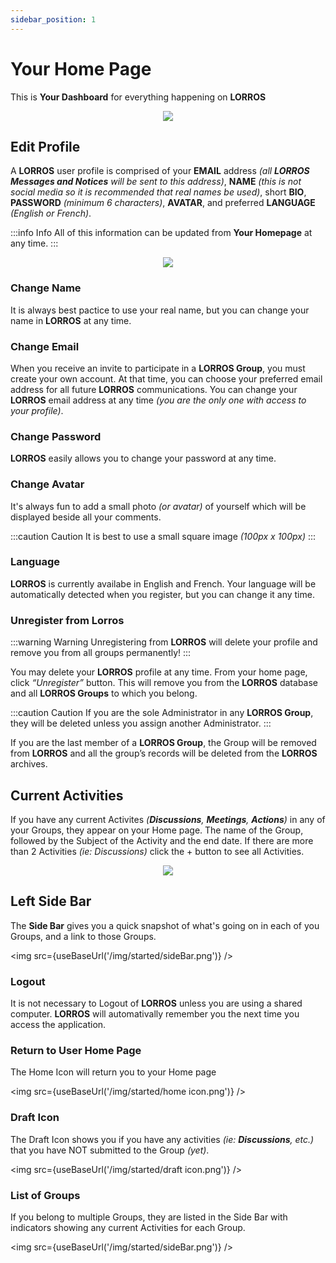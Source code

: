 ```yaml
---
sidebar_position: 1
---
```



# Your Home Page

This is **Your Dashboard** for everything happening on **LORROS**

<center>
	<img src={useBaseUrl('/img/started/user home page 2.png')} />
</center>

## Edit Profile

<!-- A **LORROS** user profile is comprised of your **USERNAME** _(this is not social media so it is recommended that real names be used)_, **EMAIL** address _(all **LORROS Messages and Notices** will be sent to this address)_, **PASSWORD** _(minimum 6 characters)_, short **BIO**, -->

A **LORROS** user profile is comprised of your **EMAIL** address _(all **LORROS Messages and Notices** will be sent to this address)_, **NAME** _(this is not social media so it is recommended that real names be used)_, short **BIO**, **PASSWORD** _(minimum 6 characters)_, **AVATAR**, and preferred **LANGUAGE** _(English or French)_.

:::info Info
All of this information can be updated from **Your Homepage** at any time.
:::

<center>
	<img src={useBaseUrl('/img/started/edit profile.png')} />
</center>

### Change Name

It is always best pactice to use your real name, but you can change your name in **LORROS** at any time.

<!-- <img src={useBaseUrl('/img/started/change name.gif')} />-->

### Change Email

When you receive an invite to participate in a **LORROS Group**, you must create your own account. At that time, you can choose your preferred email address for all future **LORROS** communications.
You can change your **LORROS** email address at any time _(you are the only one with access to your profile)_.

<!-- When you receive an invite to participate in a **LORROS Group**, you must create your own account. At that time, you can choose your preferred email address for all future **LORROS** communications.
You can change your **LORROS** email address at any time by editing your profile information _(see User Profile)_ . Once your profile is established, you are the only one with access to your profile. -->

<!-- <img src={useBaseUrl('/img/started/change email address.gif')} />

### Short Bio

If you wish, you can provide a brief resume to introduce yourself.

<!-- <img src={useBaseUrl('/img/started/short bio.gif')} />-->

### Change Password

**LORROS** easily allows you to change your password at any time.

<!-- <img src={useBaseUrl('/img/started/change password.gif')} />-->

### Change Avatar

It's always fun to add a small photo _(or avatar)_ of yourself which will be displayed beside all your comments.

:::caution Caution
It is best to use a small square image _(100px x 100px)_
:::

<!-- <img src={useBaseUrl('/img/started/change avatar.gif')} />-->

### Language

**LORROS** is currently availabe in English and French. Your language will be automatically detected when you register, but you can change it any time.

<!-- <img src={useBaseUrl('/img/started/change language.gif')} />-->

### Unregister from Lorros

:::warning Warning
Unregistering from **LORROS** will delete your profile and remove you from all groups permanently!
:::

You may delete your **LORROS** profile at any time. From your home page, click _“Unregister”_ button. This will remove you from the **LORROS** database and all **LORROS Groups** to which you belong.

:::caution Caution
If you are the sole Administrator in any **LORROS Group**, they will be deleted unless you assign another Administrator.
:::

If you are the last member of a **LORROS Group**, the Group will be removed from **LORROS** and all the group’s records will be deleted from the **LORROS** archives.

<!-- <img src={useBaseUrl('/img/started/unregister.gif')} />-->

## Current Activities

If you have any current Activites _(**Discussions**, **Meetings**, **Actions**)_ in any of your Groups, they appear on your Home page. The name of the Group, followed by the Subject of the Activity and the end date. If there are more than 2 Activities _(ie: Discussions)_ click the + button to see all Activities.

<center>
	<img src={useBaseUrl('/img/started/active activities.png')} />
</center>

<!-- ## Active Discussions

Nascetur ridiculus mus mauris vitae ultricies leo integer malesuada. Porttitor lacus luctus accumsan tortor posuere ac ut consequat semper. Pharetra diam sit amet nisl suscipit adipiscing bibendum. Magna fermentum iaculis eu non diam phasellus vestibulum lorem sed.

<img src={useBaseUrl('/img/started/active activities.png')} />

## Active Meetings

Nascetur ridiculus mus mauris vitae ultricies leo integer malesuada. Porttitor lacus luctus accumsan tortor posuere ac ut consequat semper. Pharetra diam sit amet nisl suscipit adipiscing bibendum. Magna fermentum iaculis eu non diam phasellus vestibulum lorem sed.

<img src={useBaseUrl('/img/started/active meetings.gif')} />

## Active Actions

Nascetur ridiculus mus mauris vitae ultricies leo integer malesuada. Porttitor lacus luctus accumsan tortor posuere ac ut consequat semper. Pharetra diam sit amet nisl suscipit adipiscing bibendum. Magna fermentum iaculis eu non diam phasellus vestibulum lorem sed.

<img src={useBaseUrl('/img/started/active actions.gif')} /> -->

## Left Side Bar

The **Side Bar** gives you a quick snapshot of what's going on in each of you Groups, and a link to those Groups.

<img src={useBaseUrl('/img/started/sideBar.png')} />

### Logout

It is not necessary to Logout of **LORROS** unless you are using a shared computer. **LORROS** will automativally remember you the next time you access the application.

<!-- <img src={useBaseUrl('/img/started/logout markup.png')} /> -->

### Return to User Home Page

The Home Icon will return you to your Home page

<img src={useBaseUrl('/img/started/home icon.png')} />

<!-- <img src={useBaseUrl('/img/started/Return to User Home Page Mark Up.png')} /> -->

### Draft Icon

The Draft Icon shows you if you have any activities _(ie: **Discussions**, etc.)_ that you have NOT submitted to the Group _(yet)_.

<img src={useBaseUrl('/img/started/draft icon.png')} />

### List of Groups

If you belong to multiple Groups, they are listed in the Side Bar with indicators showing any current Activities for each Group.

<img src={useBaseUrl('/img/started/sideBar.png')} />

<!-- ### Open Items

Nascetur ridiculus mus mauris vitae ultricies leo integer malesuada. Porttitor lacus luctus accumsan tortor posuere ac ut consequat semper. Pharetra diam sit amet nisl suscipit adipiscing bibendum. Magna fermentum iaculis eu non diam phasellus vestibulum lorem sed.

#### Meetings

Nascetur ridiculus mus mauris vitae ultricies leo integer malesuada. Porttitor lacus luctus accumsan tortor posuere ac ut consequat semper. Pharetra diam sit amet nisl suscipit adipiscing bibendum. Magna fermentum iaculis eu non diam phasellus vestibulum lorem sed.

#### Discussions

Nascetur ridiculus mus mauris vitae ultricies leo integer malesuada. Porttitor lacus luctus accumsan tortor posuere ac ut consequat semper. Pharetra diam sit amet nisl suscipit adipiscing bibendum. Magna fermentum iaculis eu non diam phasellus vestibulum lorem sed.

#### Actions

Nascetur ridiculus mus mauris vitae ultricies leo integer malesuada. Porttitor lacus luctus accumsan tortor posuere ac ut consequat semper. Pharetra diam sit amet nisl suscipit adipiscing bibendum. Magna fermentum iaculis eu non diam phasellus vestibulum lorem sed.

#### Drafts

Nascetur ridiculus mus mauris vitae ultricies leo integer malesuada. Porttitor lacus luctus accumsan tortor posuere ac ut consequat semper. Pharetra diam sit amet nisl suscipit adipiscing bibendum. Magna fermentum iaculis eu non diam phasellus vestibulum lorem sed. -->

<!-- #### Referred

Nascetur ridiculus mus mauris vitae ultricies leo integer malesuada. Porttitor lacus luctus accumsan tortor posuere ac ut consequat semper. Pharetra diam sit amet nisl suscipit adipiscing bibendum. Magna fermentum iaculis eu non diam phasellus vestibulum lorem sed.

## Accept an Invitation

Nascetur ridiculus mus mauris vitae ultricies leo integer malesuada. Porttitor lacus luctus accumsan tortor posuere ac ut consequat semper. Pharetra diam sit amet nisl suscipit adipiscing bibendum. Magna fermentum iaculis eu non diam phasellus vestibulum lorem sed.

### Not a User

Nascetur ridiculus mus mauris vitae ultricies leo integer malesuada. Porttitor lacus luctus accumsan tortor posuere ac ut consequat semper. Pharetra diam sit amet nisl suscipit adipiscing bibendum. Magna fermentum iaculis eu non diam phasellus vestibulum lorem sed.

### Current User

Nascetur ridiculus mus mauris vitae ultricies leo integer malesuada. Porttitor lacus luctus accumsan tortor posuere ac ut consequat semper. Pharetra diam sit amet nisl suscipit adipiscing bibendum. Magna fermentum iaculis eu non diam phasellus vestibulum lorem sed. -->
